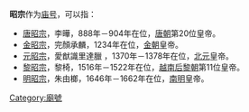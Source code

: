 '''昭宗'''作为[[庙号|庙号]]，可以指：

* [[唐昭宗|唐昭宗]]，李曄，888年－904年在位，[[唐朝|唐朝]]第20位皇帝。
* [[金末帝|金昭宗]]，完顏承麟，1234年在位，[[金朝|金朝]]皇帝。
* [[元昭宗|元昭宗]]，愛猷識里達臘 ，1370年－1378年在位，[[北元|北元]]皇帝。
* [[黎昭宗|黎昭宗]]，黎椅，1516年－1522年在位，[[越南|越南]][[后黎朝|后黎朝]]第11位皇帝。
* [[永历帝|明昭宗]]，朱由榔，1646年－1662年在位，[[南明|南明]]皇帝。

{{disambig|Z|Cat=廟號消歧義}}

[[Category:廟號|Category:廟號]]